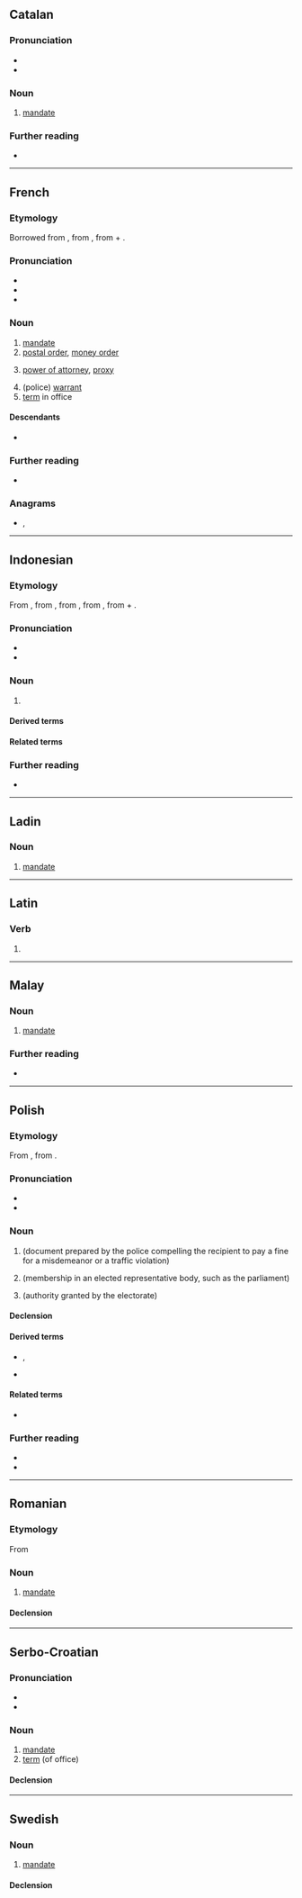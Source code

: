 {{also|Mandat|mandát|mandât}}

==Catalan==

===Pronunciation===
* {{ca-IPA}}
* {{rhymes|ca|at}}

===Noun===
{{ca-noun|m}}

# [[mandate]]

===Further reading===
* {{R:IEC2}}

----

==French==

===Etymology===
Borrowed from {{bor|fr|la|mandātum}}, from {{m|la|mandō||put in one's hands, command}}, from {{der|fr|ine-pro|*man-||hand}} + {{m|ine-pro|*dʰeh₁-||put}}.

===Pronunciation===
* {{fr-IPA}}
* {{audio|fr|Fr-mandat.ogg|audio}}
* {{hyph|fr|man|dat}}

===Noun===
{{fr-noun|m}}

# [[mandate]]
# [[postal order]], [[money order]]
# {{lb|fr|legal}} [[power of attorney]], [[proxy]]
# (police) [[warrant]]
# [[term]] in office

====Descendants====
* {{desc|tr|manda|bor=1}}

===Further reading===
* {{R:TLFi}}

===Anagrams===
* {{l|fr|damant}}, {{l|fr|damnât}}

----

==Indonesian==
{{wikipedia||lang=id}}

===Etymology===
From {{bor|id|nl|mandaat}}, from {{der|id|fr|mandat}}, from {{der|id|la|mandātum}}, from {{m|la|mandō||put in one's hands, command}}, from {{der|id|ine-pro|*man-||hand}} + {{m|ine-pro|*dʰeh₁-||put}}.

===Pronunciation===
* {{IPA|id|[ˈmand̪at̚]}}
* {{hyphenation|id|man|dat}}

===Noun===
{{id-noun|head=|pl=-}}

# {{l|en|mandate}}

====Derived terms====
{{der4|id|
| memandati
|}}

====Related terms====
{{rel4|id|
| mandataris
|}}

===Further reading===
* {{R:KBBI Daring}}

----
==Ladin==

===Noun===
{{lld-noun|m|mandac}}

# [[mandate]]

----

==Latin==

===Verb===
{{la-verb-form|mandat}}

# {{inflection of|la|mandō||3|s|pres|actv|ind}}

----

==Malay==

===Noun===
{{ms-noun|j=مندت}}

# [[mandate]]

===Further reading===
* {{R:PRPM}}

----

==Polish==
{{wp|lang=pl}}

===Etymology===
From {{bor|pl|de|Mandat}}, from {{der|pl|la|mandātum}}.

===Pronunciation===
* {{pl-IPA-auto}}
* {{audio|pl|Pl-mandat.ogg|Audio}}

===Noun===
{{pl-noun|m-in|dim=mandacik}}

# {{lb|pl|law}} {{l|en|[[ticket]], [[fine]]}} (document prepared by the police compelling the recipient to pay a fine for a misdemeanor or a traffic violation)
#: {{ux|pl|Właśnie dostałem '''mandat''' za złe parkowanie.|I've just received a bad parking '''ticket'''.}}
# {{lb|pl|politics}} {{l|en|seat}} (membership in an elected representative body, such as the parliament)
#: {{ux|pl|W ostatnich wyborach nasza partia zdobyła dwadzieścia '''mandatów'''.|In the last election our party won twenty '''seats'''.}}
# {{lb|pl|politics|rare|singular only}} {{l|en|mandate}} (authority granted by the electorate)
#: {{ux|pl|Rząd otrzymał silny '''mandat''' do zreformowania systemu opieki zdrowotnej.|The government has received a strong '''mandate''' to reform the healthcare system.}}

====Declension====
{{pl-decl-noun-m-in}}

====Derived terms====
* {{q|nouns}} {{l|pl|mandatariusz}}, {{l|pl|mandatariuszka}}
* {{q|adjective}} {{l|pl|mandatowy}}

====Related terms====
* {{q|adjective}} {{l|pl|mandatariuszowski}}

===Further reading===
* {{R:pl:WSJP}}
* {{R:PWN}}

----

==Romanian==

===Etymology===
From {{bor|ro|fr|mandat}}

===Noun===
{{ro-noun|n|mandate}}

# [[mandate]]

====Declension====
{{ro-noun-n}}

----

==Serbo-Croatian==

===Pronunciation===
* {{IPA|sh|/mǎndaːt/}}
* {{hyph|sh|man|dat}}

===Noun===
{{sh-noun|g=m|head=màndāt}}

# [[mandate]]
# [[term]] (of office)

====Declension====
{{sh-decl-noun
|màndāt|mandati
|mandáta|mandata
|mandatu|mandatima
|mandat|mandate
|mandate|mandati
|mandatu|mandatima
|mandatom|mandatima}}

----

==Swedish==

===Noun===
{{sv-noun|n}}

# [[mandate]]

====Declension====
{{sv-infl-noun-n-zero}}